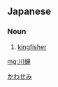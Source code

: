 {{also|川蟬}}
==Japanese==
{{ja-kanjitab|かわ|せみ|yomi=k}}

===Noun===
{{ja-noun|かわせみ|kyu=川蟬}}

# {{ja-def|カワセミ}} [[kingfisher]]

[[Category:ja:Birds|かわせみ]]

[[mg:川蝉]]